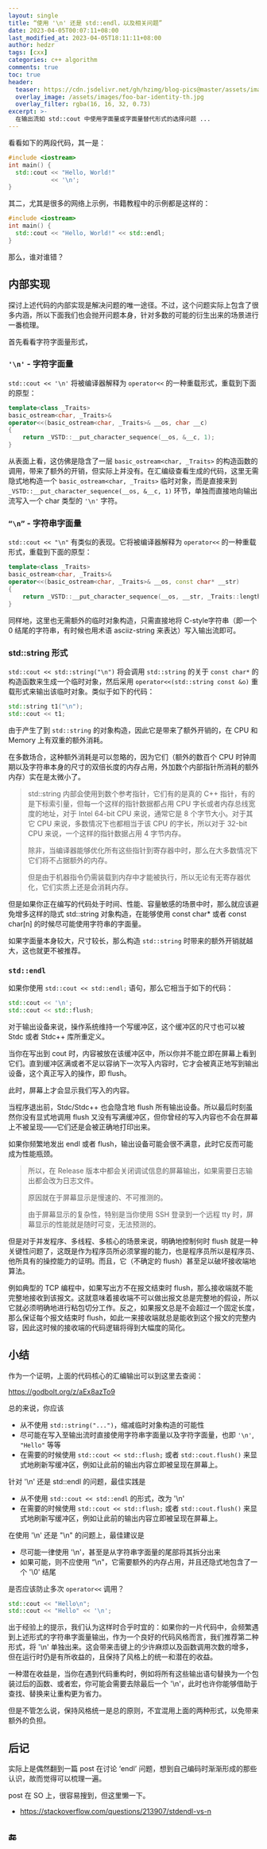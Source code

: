 ```yaml
---
layout: single
title: “使用 '\n' 还是 std::endl，以及相关问题”
date: 2023-04-05T00:07:11+08:00
last_modified_at: 2023-04-05T18:11:11+08:00
author: hedzr
tags: [cxx]
categories: c++ algorithm
comments: true
toc: true
header:
  teaser: https://cdn.jsdelivr.net/gh/hzimg/blog-pics@master/assets/images/foo-bar-identity-th.jpg
  overlay_image: /assets/images/foo-bar-identity-th.jpg
  overlay_filter: rgba(16, 16, 32, 0.73)
excerpt: >-
  在输出流如 std::cout 中使用字面量或字面量替代形式的选择问题 ...
---
```


看看如下的两段代码，其一是：

```c++
#include <iostream>
int main() {
  std::cout << "Hello, World!"
            << '\n';
}
```

其二，尤其是很多的网络上示例，书籍教程中的示例都是这样的：

```c++
#include <iostream>
int main() {
  std::cout << "Hello, World!" << std::endl;
}
```

那么，谁对谁错？

## 内部实现

探讨上述代码的内部实现是解决问题的唯一途径。不过，这个问题实际上包含了很多内涵，所以下面我们也会抛开问题本身，针对多数的可能的衍生出来的场景进行一番梳理。

首先看看字符字面量形式，

### `'\n'` - 字符字面量

`std::cout << '\n'` 将被编译器解释为 `operator<<` 的一种重载形式，重载到下面的原型：

```c++
template<class _Traits>
basic_ostream<char, _Traits>&
operator<<(basic_ostream<char, _Traits>& __os, char __c)
{
    return _VSTD::__put_character_sequence(__os, &__c, 1);
}
```

从表面上看，这仿佛是隐含了一层 `basic_ostream<char, _Traits>` 的构造函数的调用，带来了额外的开销，但实际上并没有。在汇编级查看生成的代码，这里无需隐式地构造一个 `basic_ostream<char, _Traits>` 临时对象，而是直接来到 `_VSTD::__put_character_sequence(__os, &__c, 1)` 环节，单独而直接地向输出流写入一个 char 类型的 `'\n'` 字符。

### `“\n”` - 字符串字面量

`std::cout << "\n"` 有类似的表现。它将被编译器解释为 `operator<<` 的一种重载形式，重载到下面的原型：

```c++
template<class _Traits>
basic_ostream<char, _Traits>&
operator<<(basic_ostream<char, _Traits>& __os, const char* __str)
{
    return _VSTD::__put_character_sequence(__os, __str, _Traits::length(__str));
}
```

同样地，这里也无需额外的临时对象构造，只需直接地将 C-style字符串（即一个 0 结尾的字符串，有时候也用术语 asciiz-string 来表达）写入输出流即可。

### std::string 形式

`std::cout << std::string("\n")` 将会调用 `std::string` 的关于 `const char*` 的构造函数来生成一个临时对象，然后采用 `operator<<(std::string const &o)` 重载形式来输出该临时对象。类似于如下的代码：

```c++
std::string t1("\n");
std::cout << t1;
```

由于产生了到 `std::string` 的对象构造，因此它是带来了额外开销的，在 CPU 和 Memory 上有双重的额外消耗。

在多数场合，这种额外消耗是可以忽略的，因为它们（额外的数百个 CPU 时钟周期以及字符串本身的尺寸的双倍长度的内存占用，外加数个内部指针所消耗的额外内存）实在是太微小了。

> std::string 内部会使用到数个参考指针，它们有的是真的 C++ 指针，有的是下标索引量，但每一个这样的指针数据都占用 CPU 字长或者内存总线宽度的地址，对于 Intel 64-bit CPU 来说，通常它是 8 个字节大小。对于其它 CPU 来说，多数情况下也都相当于该 CPU 的字长，所以对于 32-bit CPU 来说，一个这样的指针数据占用 4 字节内存。
>
> 除非，当编译器能够优化所有这些指针到寄存器中时，那么在大多数情况下它们将不占据额外的内存。
>
> 但是由于机器指令仍需装载到内存中才能被执行，所以无论有无寄存器优化，它们实质上还是会消耗内存。

但是如果你正在编写的代码处于时间、性能、容量敏感的场景中时，那么就应该避免增多这样的隐式 std::string 对象构造，在能够使用 const char\* 或者 const char[n] 的时候尽可能使用字符串的字面量。

如果字面量本身较大，尺寸较长，那么构造 `std::string` 时带来的额外开销就越大，这也就更不被推荐。

### `std::endl`

如果你使用 `std::cout << std::endl;` 语句，那么它相当于如下的代码：

```c++
std::cout << '\n';
std::cout << std::flush;
```

对于输出设备来说，操作系统维持一个写缓冲区，这个缓冲区的尺寸也可以被 Stdc 或者 Stdc++ 库所重定义。

当你在写出到 cout 时，内容被放在该缓冲区中，所以你并不能立即在屏幕上看到它们。直到缓冲区满或者不足以容纳下一次写入内容时，它才会被真正地写到输出设备，这个真正写入的操作，即 flush。

此时，屏幕上才会显示我们写入的内容。

当程序退出前，Stdc/Stdc++ 也会隐含地 flush 所有输出设备。所以最后时刻虽然你没有显式地调用 flush 又没有写满缓冲区，但你曾经的写入内容也不会在屏幕上不被呈现——它们还是会被正确地打印出来。

如果你频繁地发出 endl 或者 flush，输出设备可能会很不满意，此时它反而可能成为性能瓶颈。

> 所以，在 Release 版本中都会关闭调试信息的屏幕输出，如果需要日志输出都会改为日志文件。
>
> 原因就在于屏幕显示是慢速的、不可推测的。
>
> 由于屏幕显示的复杂性，特别是当你使用 SSH 登录到一个远程 tty 时，屏幕显示的性能就是随时可变，无法预测的。

但是对于并发程序、多线程、多核心的场景来说，明确地控制何时 flush 就是一种关键性问题了，这既是作为程序员所必须掌握的能力，也是程序员所以是程序员、他所具有的操控能力的证明。而且，它（不确定的 flush）甚至足以破坏接收端地算法。

例如典型的 TCP 编程中，如果写出方不在报文结束时 flush，那么接收端就不能完整地接收到该报文。这就意味着接收端不可以做出报文总是完整地的假设，所以它就必须明确地进行粘包切分工作。反之，如果报文总是不会超过一个固定长度，那么保证每个报文结束时 flush，如此一来接收端就总是能收到这个报文的完整内容，因此这时候的接收端的代码逻辑将得到大幅度的简化。

## 小结

作为一个证明，上面的代码核心的汇编输出可以到这里去查阅：

https://godbolt.org/z/aEx8azTo9

总的来说，你应该

- 从不使用 `std::string("...")`，缩减临时对象构造的可能性
- 尽可能在写入至输出流时直接使用字符串字面量以及字符字面量，也即 `'\n'`, `"Hello"` 等等
- 在需要的时候使用 `std::cout << std::flush;` 或者 `std::cout.flush()` 来显式地刷新写缓冲区，例如让此前的输出内容立即被呈现在屏幕上。

针对 '\n' 还是 std::endl 的问题，最佳实践是

- 从不使用 `std::cout << std::endl` 的形式，改为 '\n'
- 在需要的时候使用 `std::cout << std::flush;` 或者 `std::cout.flush()` 来显式地刷新写缓冲区，例如让此前的输出内容立即被呈现在屏幕上。

在使用 '\n' 还是 "\n" 的问题上，最佳建议是

- 尽可能一律使用 '\n'，甚至是从字符串字面量的尾部将其拆分出来
- 如果可能，则不应使用 “\n"，它需要额外的内存占用，并且还隐式地包含了一个 '\0' 结尾

是否应该防止多次 `operator<<` 调用？

```c++
std::cout << "Hello\n";
std::cout << "Hello" << '\n';
```

出于经验上的提示，我们认为这样时合乎时宜的：如果你的一片代码中，会频繁遇到上述形式的字符串字面量输出，作为一个良好的代码风格而言，我们推荐第二种形式，将 '\n' 单独出来。这会带来击键上的少许麻烦以及函数调用次数的增多，但在运行时仍是有所收益的，且保持了风格上的统一和潜在的收益。

一种潜在收益是，当你在遇到代码重构时，例如将所有这些输出语句替换为一个包装过后的函数、或者宏，你可能会需要去除最后一个 '\n'，此时也许你能够借助于查找、替换来让重构更为省力。

但是不管怎么说，保持风格统一是总的原则，不宜混用上面的两种形式，以免带来额外的负担。

## 后记

实际上是偶然翻到一篇 post 在讨论 ‘endl’ 问题，想到自己编码时渐渐形成的那些认识，故而觉得可以梳理一遍。

post 在 SO 上，很容易搜到，但这里懒一下。

- https://stackoverflow.com/questions/213907/stdendl-vs-n

## 🔚
